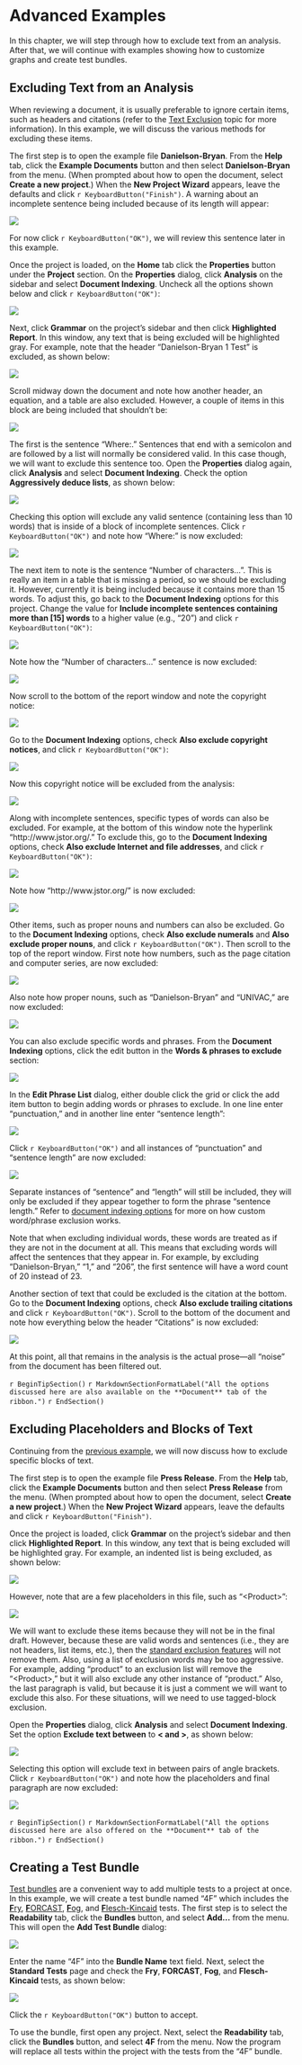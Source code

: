 # Advanced Examples

In this chapter, we will step through how to exclude text from an analysis. After that, we will continue with examples showing how to customize graphs and create test bundles.

## Excluding Text from an Analysis {-#excluding-text-from-analysis}

When reviewing a document, it is usually preferable to ignore certain items, such as headers and citations (refer to the [Text Exclusion](#how-text-is-excluded) topic for more information). In this example, we will discuss the various methods for excluding these items.

The first step is to open the example file **Danielson-Bryan**. From the **Help** tab, click the **Example Documents** button and then select **Danielson-Bryan** from the menu. (When prompted about how to open the document, select **Create a new project**.) When the **New Project Wizard** appears, leave the defaults and click `r KeyboardButton("Finish")`. A warning about an incomplete sentence being included because of its length will appear:

![](Images/NonGenerated/ExclusionExampleIncompleteSentWarning.png)

For now click `r KeyboardButton("OK")`, we will review this sentence later in this example.

Once the project is loaded, on the **Home** tab click the **Properties** button under the **Project** section. On the **Properties** dialog, click **Analysis** on the sidebar and select **Document Indexing**. Uncheck all the options shown below and click `r KeyboardButton("OK")`:

![](Images/ExclusionExampleAllExcluded.png)

Next, click **Grammar** on the project's sidebar and then click **Highlighted Report**. In this window, any text that is being excluded will be highlighted gray. For example, note that the header “Danielson-Bryan 1 Test” is excluded, as shown below:

![](Images/ExclusionExampleHeaderExcluded.png)

Scroll midway down the document and note how another header, an equation, and a table are also excluded. However, a couple of items in this block are being included that shouldn't be:

![](Images/ExclusionExamplePartialExcluded.png)

The first is the sentence “Where:.” Sentences that end with a semicolon and are followed by a list will normally be considered valid. In this case though, we will want to exclude this sentence too. Open the **Properties** dialog again, click **Analysis** and select **Document Indexing**. Check the option **Aggressively deduce lists**, as shown below:

![](Images/ExclusionExampleAggressiveList.png)

Checking this option will exclude any valid sentence (containing less than 10 words) that is inside of a block of incomplete sentences. Click `r KeyboardButton("OK")` and note how “Where:” is now excluded:

![](Images/ExclusionExampleWhereExcluded.png)

The next item to note is the sentence “Number of characters...”. This is really an item in a table that is missing a period, so we should be excluding it. However, currently it is being included because it contains more than 15 words. To adjust this, go back to the **Document Indexing** options for this project. Change the value for **Include incomplete sentences containing more than [15] words** to a higher value (e.g., “20”) and click `r KeyboardButton("OK")`:

![](Images/ExclusionExampleIncompLengthValue.png)

Note how the “Number of characters...” sentence is now excluded:

![](Images/ExclusionExampleLongSentenceExcluded.png)

Now scroll to the bottom of the report window and note the copyright notice:

![](Images/ExclusionExampleCopyrightIncluded.png)

Go to the **Document Indexing** options, check **Also exclude copyright notices**, and click `r KeyboardButton("OK")`:

![](Images/ExclusionExampleCopyrightExcluded.png)

Now this copyright notice will be excluded from the analysis:

![](Images/ExclusionExampleCopyrightExcludedNow.png)

Along with incomplete sentences, specific types of words can also be excluded. For example, at the bottom of this window note the hyperlink “http://www.jstor.org/.” To exclude this, go to the **Document Indexing** options, check **Also exclude Internet and file addresses**, and click `r KeyboardButton("OK")`:

![](Images/ExclusionExampleUrlExcluded.png)

Note how “http://www.jstor.org/” is now excluded:

![](Images/ExclusionExampleUrlExcludedNow.png)

Other items, such as proper nouns and numbers can also be excluded. Go to the **Document Indexing** options, check **Also exclude numerals** and **Also exclude proper nouns**, and click `r KeyboardButton("OK")`. Then scroll to the top of the report window. First note how numbers, such as the page citation and computer series, are now excluded:

![](Images/ExclusionExampleNumbersExcludedNow.png)

Also note how proper nouns, such as “Danielson-Bryan” and “UNIVAC,” are now excluded:

![](Images/ExclusionExampleProperExcludedNow.png)

You can also exclude specific words and phrases. From the **Document Indexing** options, click the edit button in the **Words & phrases to exclude** section:

![](Images/ExclusionExampleEditListButton.png)

In the **Edit Phrase List** dialog, either double click the grid or click the add item button to begin adding words or phrases to exclude. In one line enter “punctuation,” and in another line enter “sentence length”:

![](Images/ExclusionExampleCustomWords.png)

Click `r KeyboardButton("OK")` and all instances of “punctuation” and “sentence length” are now excluded:

![](Images/ExclusionExampleCustomWordsExcludedNow.png)

Separate instances of “sentence” and “length” will still be included, they will only be excluded if they appear together to form the phrase “sentence length.” Refer to [document indexing options](#document-analysis) for more on how custom word/phrase exclusion works.

Note that when excluding individual words, these words are treated as if they are not in the document at all. This means that excluding words will affect the sentences that they appear in. For example, by excluding “Danielson-Bryan,” “1,” and “206”, the first sentence will have a word count of 20 instead of 23.

Another section of text that could be excluded is the citation at the bottom. Go to the **Document Indexing** options, check **Also exclude trailing citations** and click `r KeyboardButton("OK")`. Scroll to the bottom of the document and note how everything below the header “Citations” is now excluded:

![](Images/ExclusionExampleCitationExcluded.png)

At this point, all that remains in the analysis is the actual prose—all “noise” from the document has been filtered out.

`r BeginTipSection()`
`r MarkdownSectionFormatLabel("All the options discussed here are also available on the **Document** tab of the ribbon.")`
`r EndSection()`

## Excluding Placeholders and Blocks of Text {-#excluding-placeholders}

Continuing from the [previous example](#excluding-text-from-analysis), we will now discuss how to exclude specific blocks of text.

The first step is to open the example file **Press Release**. From the **Help** tab, click the **Example Documents** button and then select **Press Release** from the menu. (When prompted about how to open the document, select **Create a new project**.) When the **New Project Wizard** appears, leave the defaults and click `r KeyboardButton("Finish")`.

Once the project is loaded, click **Grammar** on the project's sidebar and then click **Highlighted Report**. In this window, any text that is being excluded will be highlighted gray. For example, an indented list is being excluded, as shown below:

![](Images/ExclusionTagsExampleListExcluded.png)

However, note that are a few placeholders in this file, such as “\<Product\>”:

![](Images/ExclusionTagsExampleNotExcluding.png)

We will want to exclude these items because they will not be in the final draft. However, because these are valid words and sentences (i.e., they are not headers, list items, etc.), then the [standard exclusion features](#options-text-exclusion) will not remove them. Also, using a list of exclusion words may be too aggressive. For example, adding “product” to an exclusion list will remove the “\<Product\>,” but it will also exclude any other instance of “product.” Also, the last paragraph is valid, but because it is just a comment we will want to exclude this also. For these situations, will we need to use tagged-block exclusion.

Open the **Properties** dialog, click **Analysis** and select **Document Indexing**. Set the option **Exclude text between** to **< and >**, as shown below:

![](Images/ExclusionTagsExampleOptions.png)

Selecting this option will exclude text in between pairs of angle brackets. Click `r KeyboardButton("OK")` and note how the placeholders and final paragraph are now excluded:

![](Images/ExclusionTagsExampleExcluding.png)

`r BeginTipSection()`
`r MarkdownSectionFormatLabel("All the options discussed here are also offered on the **Document** tab of the ribbon.")`
`r EndSection()`

## Creating a Test Bundle {-}

[Test bundles](#test-bundles) are a convenient way to add multiple tests to a project at once. In this example, we will create a test bundle named “4F” which includes the [**F**ry](#fry-test), [**F**ORCAST](#forcast-test), [**F**og](#gunning-fog-test), and [**F**lesch-Kincaid](#flesch-kincaid-test) tests. The first step is to select the **Readability** tab, click the **Bundles** button, and select **Add...** from the menu. This will open the **Add Test Bundle** dialog:

![](Images/TestBundle.png)

Enter the name “4F” into the **Bundle Name** text field. Next, select the **Standard Tests** page and check the **Fry**, **FORCAST**, **Fog**, and **Flesch-Kincaid** tests, as shown below:

![](Images/TestBundle4F.png)

Click the `r KeyboardButton("OK")` button to accept.

To use the bundle, first open any project. Next, select the **Readability** tab, click the **Bundles** button, and select **4F** from the menu. Now the program will replace all tests within the project with the tests from the “4F” bundle.